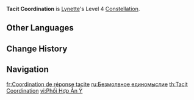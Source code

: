 {{Constellation Infobox
|image         = Constellation Tacit Coordination.png
|character     = Lynette
|level         = 4
|description   = Increases [[Enigmatic Feint]]'s [[charge]]s by 1.
|scale_att1    = 
|utility1      = Charge Addition
}}
'''Tacit Coordination''' is [[Lynette]]'s Level 4 [[Constellation]].

==Other Languages==
{{Other Languages
|en      = Tacit Coordination
|zhs     = 灵犀默应的配合
|zhs_rm  = Língxī Mòyìng de Pèihé
|zht     = 靈犀默應的配合
|zht_rm  = Língxī Mòyìng de Pèihé
|zh_tl   = 
|ja      = 暗黙霊犀の連携
|ja_rm   = Anmoku Reisai no Renkei
|ja_tl   = 
|ko      = 눈빛으로 통하는 콤비
|ko_rm   = 
|ko_tl   = 
|es      = Sincronía perfecta
|es_tl   = Perfect Synchrony
|fr      = Coordination de réponse tacite
|fr_tl   = Coordination of Tacit Answer
|ru      = Безмолвное единомыслие
|ru_tl   = Silent Unanimity
|th      = Tacit Coordination
|vi      = Phối Hợp Ăn Ý
|vi_tl   = 
|de      = Stillschweigende Koordination
|de_tl   = Silent Coordination
|id      = Tacit Coordination
|pt      = Coordenação Tácita
|pt_tl   = 
|tr      = Sessiz İletişim
|tr_tl   = Silent Communication
|it      = Accordo tacito
|it_tl   = Tacit Agreement
}}

==Change History==
{{Change History|4.0}}

==Navigation==
{{Talent Navbox|Lynette}}

[[fr:Coordination de réponse tacite]]
[[ru:Безмолвное единомыслие]]
[[th:Tacit Coordination]]
[[vi:Phối Hợp Ăn Ý]]
